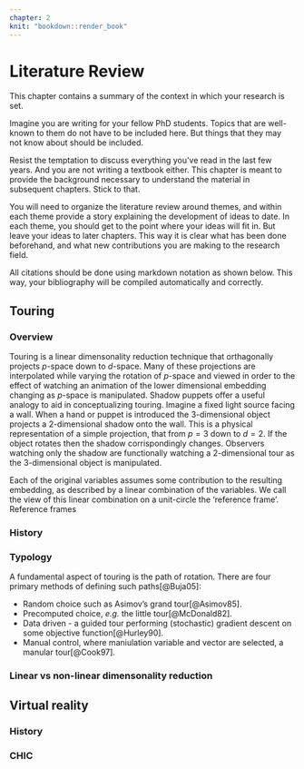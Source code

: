 ```yaml
---
chapter: 2
knit: "bookdown::render_book"
---
```

<!-- #REFERENCE EXAMPLES: -->
<!-- [@Brown59;@Brown63;@Holt57;@Winters60]. Because of their computational simplicity and interpretability, they became widely used in practice. -->

<!-- Empirical studies by @MH79 and @Metal82 found little difference... proposition [see @CKOS01]. -->

# Literature Review {#ch:litreview}

This chapter contains a summary of the context in which your research is set. 

Imagine you are writing for your fellow PhD students. Topics that are well-known to them do not have to be included here. But things that they may not know about should be included.

Resist the temptation to discuss everything you've read in the last few years. And you are not writing a textbook either. This chapter is meant to provide the background necessary to understand the material in subsequent chapters. Stick to that.

You will need to organize the literature review around themes, and within each theme provide a story explaining the development of ideas to date. In each theme, you should get to the point where your ideas will fit in. But leave your ideas to later chapters. This way it is clear what has been done beforehand, and what new contributions you are making to the research field.

All citations should be done using markdown notation as shown below. This way, your bibliography will be compiled automatically and correctly.


## Touring {#sec:tour}

### Overview

Touring is a linear dimensonality reduction technique that orthagonally projects $p$-space down to $d$-space. Many of these projections are interpolated while varying the rotation of $p$-space and viewed in order to the effect of watching an animation of the lower dimensional embedding changing as $p$-space is manipulated. Shadow puppets offer a useful analogy to aid in conceptualizing touring. Imagine a fixed light source facing a wall. When a hand or puppet is introduced the 3-dimensional object projects a 2-dimensional shadow onto the wall. This is a physical representation of a simple projection, that from $p=3$ down to $d=2$. If the object rotates then the shadow corrispondingly changes. Observers watching only the shadow are functionally watching a 2-dimensional tour as the 3-dimensional object is manipulated.

Each of the original variables assumes some contribution to the resulting embedding, as described by a linear combination of the variables. We call the view of this linear combination on a unit-circle the 'reference frame'. Reference frames 

### History

### Typology

A fundamental aspect of touring is the path of rotation. There are four primary methods of defining such paths[@Buja05]:

- Random choice such as Asimov's grand tour[@Asimov85].
- Precomputed choice, *e.g.* the little tour[@McDonald82].
- Data driven - a guided tour performing (stochastic) gradient descent on some objective function[@Hurley90].
- Manual control, where maniulation variable and vector are selected, a manular tour[@Cook97].

### Linear vs non-linear dimensonality reduction

## Virtual reality

### History

### CHIC



